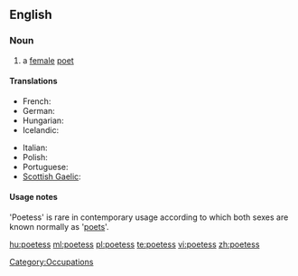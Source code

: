 ==English==
{{wikipedia}}

===Noun===
{{en-noun|es}}

# {{dated}} a [[female]] [[poet]]

====Translations====
{{trans-top|female poet}}
* French: {{t|fr|poétesse|f}}
* German: {{t|de|Dichterin|f}}
* Hungarian: {{t+|hu|költőnő}}
* Icelandic: {{t|is|skáldkona|f}}
{{trans-mid}}
* Italian: {{t+|it|poetessa|f}}
* Polish: {{t+|pl|poetka|f}}
* Portuguese: {{t-|pt|poetisa|f}}
* [[Scottish Gaelic]]: {{t-|gd|bana-bhàrd|f|xs=Scottish Gaelic}}
{{trans-bottom}}

====Usage notes====
'Poetess' is rare in contemporary usage according to which both sexes are known normally as '[[poet]]s'.

[[Category:Occupations]]

[[hu:poetess]]
[[ml:poetess]]
[[pl:poetess]]
[[te:poetess]]
[[vi:poetess]]
[[zh:poetess]]